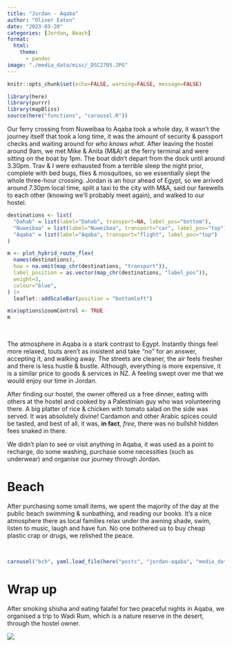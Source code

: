 ```yaml
---
title: "Jordan - Aqaba"
author: "Oliver Eaton"
date: "2023-03-20"
categories: [Jordan, Beach]
format: 
  html:
    theme: 
      - pandoc
image: "./media_data/misc/_DSC2705.JPG"
---
```


```r
knitr::opts_chunk$set(echo=FALSE, warning=FALSE, message=FALSE)
```

```r
library(here)
library(purrr)
library(mapBliss)
source(here("functions", "carousel.R"))
```

Our ferry crossing from Nuweibaa to Aqaba took a whole day, it wasn't the journey itself that took a long time, it was the amount of security & passport checks and waiting around for *who knows what*. After leaving the hostel around 9am, we met Mike & Anita (M&A) at the ferry terminal and were sitting on the boat by 1pm. The boat didn't depart from the dock until around 3.30pm. Trav & I were exhausted from a terrible sleep the night prior, complete with bed bugs, flies & mosquitoes, so we essentially slept the whole three-hour crossing. Jordan is an hour ahead of Egypt, so we arrived around 7.30pm local time, split a taxi to the city with M&A, said our farewells to each other (knowing we'll probably meet again), and walked to our hostel.

```r
destinations <- list(
  "Dahab" = list(label="Dahab", transport=NA, label_pos="bottom"),
  "Nuweibaa" = list(label="Nuweibaa", transport="car", label_pos="top"),
  "Aqaba" = list(label="Aqaba", transport="flight", label_pos="top")
)

m <- plot_hybrid_route_flex(
  names(destinations), 
  how = na.omit(map_chr(destinations, "transport")), 
  label_position = as.vector(map_chr(destinations, "label_pos")),
  weight=3,
  colour="blue",
) |> 
  leaflet::addScaleBar(position = "bottomleft")

m$x$options$zoomControl <- TRUE
m
```

<br>

The atmosphere in Aqaba is a stark contrast to Egypt. Instantly things feel more relaxed, touts aren't as insistent and take *"no"* for an answer, accepting it, and walking away. The streets are cleaner, the air feels fresher and there is less hustle & bustle. Although, everything is more expensive, it is a similar price to goods & services in NZ. A feeling swept over me that we would enjoy our time in Jordan.

After finding our hostel, the owner offered us a free dinner, eating with others at the hostel and cooked by a Palestinian guy who was volunteering there. A big platter of rice & chicken with tomato salad on the side was served. It was absolutely divine! Cardamon and other Arabic spices could be tasted, and best of all, it was, **in fact**, *free*, there was no bullshit hidden fees snaked in there.

We didn't plan to see or visit anything in Aqaba, it was used as a point to recharge, do some washing, purchase some necessities (such as underwear) and organise our journey through Jordan.

# Beach

After purchasing some small items, we spent the majority of the day at the public beach swimming & sunbathing, and reading our books. It's a nice atmosphere there as local families relax under the awning shade, swim, listen to music, laugh and have fun. No one bothered us to buy cheap plastic crap or drugs, we relished the peace.

<br>

```r
carousel("bch", yaml.load_file(here("posts", "jordan-aqaba", "media_data", "beach", "beach.yml")))
```

# Wrap up

After smoking shisha and eating falafel for two peaceful nights in Aqaba, we organised a trip to Wadi Rum, which is a nature reserve in the desert, through the hostel owner.

![](./media_data/misc/_DSC2705.JPG)
